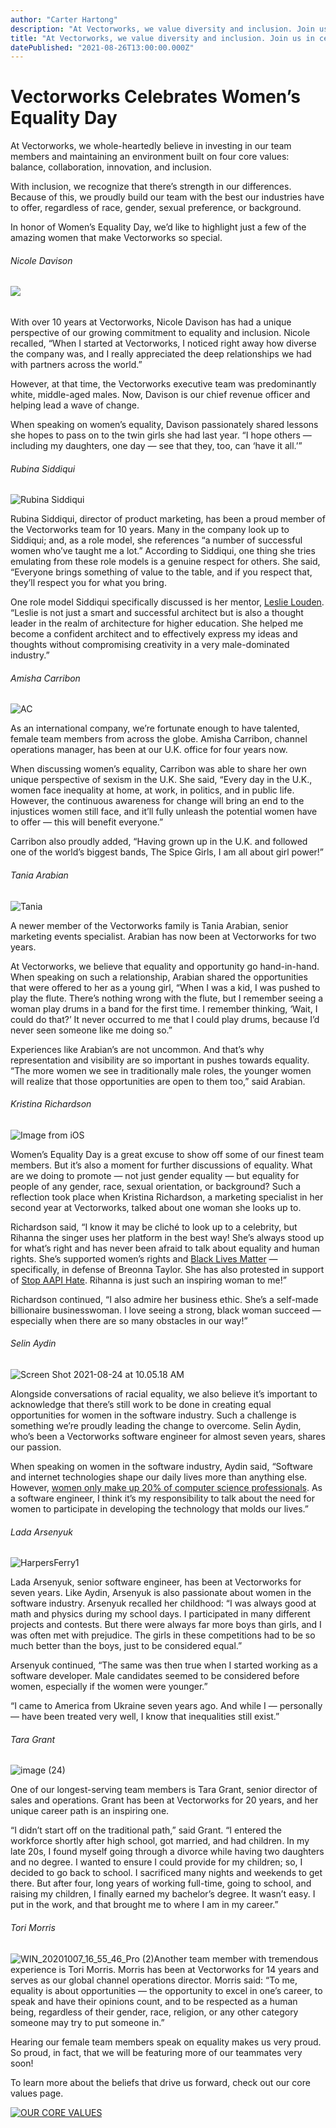 ```yaml
---
author: "Carter Hartong"
description: "At Vectorworks, we value diversity and inclusion. Join us in celebrating Women’s Equality Day by showcasing some of our female team members! "
title: "At Vectorworks, we value diversity and inclusion. Join us in celebrating Women’s Equality Day by showcasing some of our female team members! " 
datePublished: "2021-08-26T13:00:00.000Z"
---
```

# Vectorworks Celebrates Women’s Equality Day

At Vectorworks, we whole-heartedly believe in investing in our team members and maintaining an environment built on four core values: balance, collaboration, innovation, and inclusion.

With inclusion, we recognize that there’s strength in our differences. Because of this, we proudly build our team with the best our industries have to offer, regardless of race, gender, sexual preference, or background.  

In honor of Women’s Equality Day, we’d like to highlight just a few of the amazing women that make Vectorworks so special.

###### Nicole Davison

###### ![](https://blog.vectorworks.net/hs-fs/hubfs/image-jpeg-1.jpeg?width=295&name=image-jpeg-1.jpeg)

With over 10 years at Vectorworks, Nicole Davison has had a unique perspective of our growing commitment to equality and inclusion. Nicole recalled, “When I started at Vectorworks, I noticed right away how diverse the company was, and I really appreciated the deep relationships we had with partners across the world.” 

However, at that time, the Vectorworks executive team was predominantly white, middle-aged males. Now, Davison is our chief revenue officer and helping lead a wave of change.

When speaking on women’s equality, Davison passionately shared lessons she hopes to pass on to the twin girls she had last year. “I hope others — including my daughters, one day — see that they, too, can ‘have it all.’”

###### Rubina Siddiqui

![Rubina Siddiqui](https://blog.vectorworks.net/hs-fs/hubfs/Blog%20Images/210824_WED/Rubina%20Siddiqui.jpg?width=295&name=Rubina%20Siddiqui.jpg)

Rubina Siddiqui, director of product marketing, has been a proud member of the Vectorworks team for 10 years. Many in the company look up to Siddiqui; and, as a role model, she references “a number of successful women who’ve taught me a lot.” According to Siddiqui, one thing she tries emulating from these role models is a genuine respect for others. She said, “Everyone brings something of value to the table, and if you respect that, they’ll respect you for what you bring. 

One role model Siddiqui specifically discussed is her mentor, [Leslie Louden](https://www.linkedin.com/in/leslie-louden-701b572b/). “Leslie is not just a smart and successful architect but is also a thought leader in the realm of architecture for higher education. She helped me become a confident architect and to effectively express my ideas and thoughts without compromising creativity in a very male-dominated industry.”

###### Amisha Carribon

![AC](https://blog.vectorworks.net/hs-fs/hubfs/Blog%20Images/210824_WED/AC.jpg?width=295&name=AC.jpg)

As an international company, we’re fortunate enough to have talented, female team members from across the globe. Amisha Carribon, channel operations manager, has been at our U.K. office for four years now. 

When discussing women’s equality, Carribon was able to share her own unique perspective of sexism in the U.K. She said, “Every day in the U.K., women face inequality at home, at work, in politics, and in public life. However, the continuous awareness for change will bring an end to the injustices women still face, and it’ll fully unleash the potential women have to offer — this will benefit everyone.”

Carribon also proudly added, “Having grown up in the U.K. and followed one of the world’s biggest bands, The Spice Girls, I am all about girl power!”

###### Tania Arabian

![Tania](https://blog.vectorworks.net/hs-fs/hubfs/Blog%20Images/210824_WED/Tania.png?width=295&name=Tania.png)

A newer member of the Vectorworks family is Tania Arabian, senior marketing events specialist. Arabian has now been at Vectorworks for two years.

At Vectorworks, we believe that equality and opportunity go hand-in-hand. When speaking on such a relationship, Arabian shared the opportunities that were offered to her as a young girl, “When I was a kid, I was pushed to play the flute. There’s nothing wrong with the flute, but I remember seeing a woman play drums in a band for the first time. I remember thinking, ‘Wait, I could do that?’ It never occurred to me that I could play drums, because I’d never seen someone like me doing so.” 

Experiences like Arabian’s are not uncommon. And that’s why representation and visibility are so important in pushes towards equality. “The more women we see in traditionally male roles, the younger women will realize that those opportunities are open to them too,” said Arabian.

###### Kristina Richardson

![Image from iOS](https://blog.vectorworks.net/hs-fs/hubfs/Blog%20Images/210824_WED/Image%20from%20iOS.jpg?width=295&name=Image%20from%20iOS.jpg)

Women’s Equality Day is a great excuse to show off some of our finest team members. But it’s also a moment for further discussions of equality. What are we doing to promote — not just gender equality — but equality for people of any gender, race, sexual orientation, or background? Such a reflection took place when Kristina Richardson, a marketing specialist in her second year at Vectorworks, talked about one woman she looks up to.

Richardson said, “I know it may be cliché to look up to a celebrity, but Rihanna the singer uses her platform in the best way! She’s always stood up for what’s right and has never been afraid to talk about equality and human rights. She’s supported women’s rights and [Black Lives Matter](https://blacklivesmatter.com/) — specifically, in defense of Breonna Taylor. She has also protested in support of [Stop AAPI Hate](https://stopaapihate.org/). Rihanna is just such an inspiring woman to me!” 

Richardson continued, “I also admire her business ethic. She’s a self-made billionaire businesswoman. I love seeing a strong, black woman succeed — especially when there are so many obstacles in our way!”

###### Selin Aydin

![Screen Shot 2021-08-24 at 10.05.18 AM](https://blog.vectorworks.net/hs-fs/hubfs/Screen%20Shot%202021-08-24%20at%2010.05.18%20AM.png?width=295&name=Screen%20Shot%202021-08-24%20at%2010.05.18%20AM.png)

Alongside conversations of racial equality, we also believe it’s important to acknowledge that there’s still work to be done in creating equal opportunities for women in the software industry. Such a challenge is something we’re proudly leading the change to overcome. Selin Aydin, who’s been a Vectorworks software engineer for almost seven years, shares our passion.

When speaking on women in the software industry, Aydin said, “Software and internet technologies shape our daily lives more than anything else. However, [women only make up 20% of computer science professionals](https://www.computerscience.org/resources/women-in-computer-science/). As a software engineer, I think it’s my responsibility to talk about the need for women to participate in developing the technology that molds our lives.”

###### Lada Arsenyuk

![HarpersFerry1](https://blog.vectorworks.net/hs-fs/hubfs/Blog%20Images/210824_WED/HarpersFerry1.jpg?width=295&name=HarpersFerry1.jpg)

Lada Arsenyuk, senior software engineer, has been at Vectorworks for seven years. Like Aydin, Arsenyuk is also passionate about women in the software industry. Arsenyuk recalled her childhood: “I was always good at math and physics during my school days. I participated in many different projects and contests. But there were always far more boys than girls, and I was often met with prejudice. The girls in these competitions had to be so much better than the boys, just to be considered equal.”

Arsenyuk continued, “The same was then true when I started working as a software developer. Male candidates seemed to be considered before women, especially if the women were younger.”

“I came to America from Ukraine seven years ago. And while I — personally — have been treated very well, I know that inequalities still exist.”

###### Tara Grant

![image (24)](https://blog.vectorworks.net/hs-fs/hubfs/Blog%20Images/210824_WED/image%20(24).png?width=295&name=image%20(24).png)

One of our longest-serving team members is Tara Grant, senior director of sales and operations. Grant has been at Vectorworks for 20 years, and her unique career path is an inspiring one.

“I didn’t start off on the traditional path,” said Grant. “I entered the workforce shortly after high school, got married, and had children. In my late 20s, I found myself going through a divorce while having two daughters and no degree. I wanted to ensure I could provide for my children; so, I decided to go back to school. I sacrificed many nights and weekends to get there. But after four, long years of working full-time, going to school, and raising my children, I finally earned my bachelor’s degree. It wasn’t easy. I put in the work, and that brought me to where I am in my career.”

###### Tori Morris

![WIN_20201007_16_55_46_Pro (2)](https://blog.vectorworks.net/hs-fs/hubfs/Blog%20Images/210824_WED/WIN_20201007_16_55_46_Pro%20(2).jpg?width=295&name=WIN_20201007_16_55_46_Pro%20(2).jpg)Another team member with tremendous experience is Tori Morris. Morris has been at Vectorworks for 14 years and serves as our global channel operations director. Morris said: “To me, equality is about opportunities — the opportunity to excel in one’s career, to speak and have their opinions count, and to be respected as a human being, regardless of their gender, race, religion, or any other category someone may try to put someone in.”

Hearing our female team members speak on equality makes us very proud. So proud, in fact, that we will be featuring more of our teammates very soon! 

To learn more about the beliefs that drive us forward, check out our core values page.

[![OUR CORE VALUES](https://no-cache.hubspot.com/cta/default/3018241/a7fa355a-ee94-49bb-9e4f-d78c262fac72.png)](https://cta-redirect.hubspot.com/cta/redirect/3018241/a7fa355a-ee94-49bb-9e4f-d78c262fac72) 

 